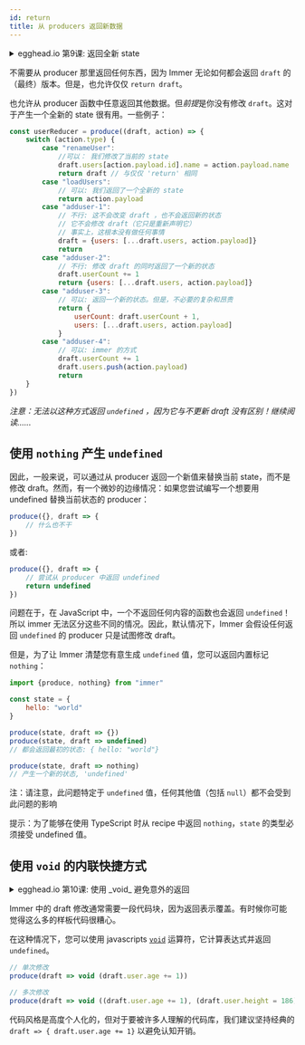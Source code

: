 ```yaml
---
id: return
title: 从 producers 返回新数据
---
```


<center>
	<div
		data-ea-publisher="immerjs"
		data-ea-type="image"
		className="horizontal bordered"
	></div>
</center> <details>
	<summary className="egghead-summary">
		egghead.io 第9课: 返回全新 state
	</summary>
	<br />
	<div>
		<iframe
			width="760"
			height="427"
			scrolling="no"
			src="https://egghead.io/lessons/react-return-completely-new-state-from-an-immer-producer/embed"
		></iframe>
	</div>
	<a
		className="egghead-link"
		href="https://egghead.io/lessons/react-return-completely-new-state-from-an-immer-producer"
	>
		Hosted on egghead.io
	</a>
</details>

不需要从 producer 那里返回任何东西，因为 Immer 无论如何都会返回 `draft` 的（最终）版本。但是，也允许仅仅 `return draft`。

也允许从 producer 函数中任意返回其他数据。但*前提*是你没有修改 `draft`。这对于产生一个全新的 state 很有用。一些例子：

```javascript
const userReducer = produce((draft, action) => {
	switch (action.type) {
		case "renameUser":
			//可以： 我们修改了当前的 state
			draft.users[action.payload.id].name = action.payload.name
			return draft // 与仅仅 'return' 相同
		case "loadUsers":
			// 可以: 我们返回了一个全新的 state
			return action.payload
		case "adduser-1":
			// 不行: 这不会改变 draft ，也不会返回新的状态
			// 它不会修改 draft（它只是重新声明它）
			// 事实上，这根本没有做任何事情
			draft = {users: [...draft.users, action.payload]}
			return
		case "adduser-2":
			// 不行: 修改 draft 的同时返回了一个新的状态
			draft.userCount += 1
			return {users: [...draft.users, action.payload]}
		case "adduser-3":
			// 可以: 返回一个新的状态。但是，不必要的复杂和昂贵
			return {
				userCount: draft.userCount + 1,
				users: [...draft.users, action.payload]
			}
		case "adduser-4":
			// 可以: immer 的方式
			draft.userCount += 1
			draft.users.push(action.payload)
			return
	}
})
```

_注意：无法以这种方式返回 `undefined` ，因为它与不更新 draft 没有区别！继续阅读......_

## 使用 `nothing` 产生 `undefined`

因此，一般来说，可以通过从 producer 返回一个新值来替换当前 state，而不是修改 draft。然而，有一个微妙的边缘情况：如果您尝试编写一个想要用 undefined 替换当前状态的 producer：

```javascript
produce({}, draft => {
	// 什么也不干
})
```

或者:

```javascript
produce({}, draft => {
	// 尝试从 producer 中返回 undefined
	return undefined
})
```

问题在于，在 JavaScript 中，一个不返回任何内容的函数也会返回 `undefined`！所以 immer 无法区分这些不同的情况。因此，默认情况下，Immer 会假设任何返回 `undefined` 的 producer 只是试图修改 draft。

但是，为了让 Immer 清楚您有意生成 `undefined` 值，您可以返回内置标记 `nothing`：

```javascript
import {produce, nothing} from "immer"

const state = {
	hello: "world"
}

produce(state, draft => {})
produce(state, draft => undefined)
// 都会返回最初的状态: { hello: "world"}

produce(state, draft => nothing)
// 产生一个新的状态, 'undefined'
```

注：请注意，此问题特定于 `undefined` 值，任何其他值（包括 `null`）都不会受到此问题的影响

提示：为了能够在使用 TypeScript 时从 recipe 中返回 `nothing`，`state` 的类型必须接受 undefined 值。

## 使用 `void` 的内联快捷方式

<details>
	<summary className="egghead-summary">
		egghead.io 第10课: 使用 _void_ 避免意外的返回
	</summary>
	<br />
	<div>
		<iframe
			width="760"
			height="427"
			scrolling="no"
			src="https://egghead.io/lessons/react-avoid-accidental-returns-of-new-state-by-using-the-void-keyword/embed"
		></iframe>
	</div>
	<a
		className="egghead-link"
		href="https://egghead.io/lessons/react-avoid-accidental-returns-of-new-state-by-using-the-void-keyword"
	>
		Hosted on egghead.io
	</a>
</details>

Immer 中的 draft 修改通常需要一段代码块，因为返回表示覆盖。有时候你可能觉得这么多的样板代码很糟心。

在这种情况下，您可以使用 javascripts [`void`](https://developer.mozilla.org/en-US/docs/Web/JavaScript/Reference/Operators/void) 运算符，它计算表达式并返回 `undefined`。

```javascript
// 单次修改
produce(draft => void (draft.user.age += 1))

// 多次修改
produce(draft => void ((draft.user.age += 1), (draft.user.height = 186)))
```

代码风格是高度个人化的，但对于要被许多人理解的代码库，我们建议坚持经典的 `draft => { draft.user.age += 1}` 以避免认知开销。
